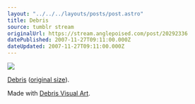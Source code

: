 ```yaml
---
layout: "../../../layouts/posts/post.astro"
title: Debris
source: tumblr stream
originalUrl: https://stream.anglepoised.com/post/20292336
datePublished: 2007-11-27T09:11:00.000Z
dateUpdated: 2007-11-27T09:11:00.000Z
---
```


![](/images/notes/debris.jpg)

[Debris](http://flickr.com/photos/ohskylab/384552/) ([original size](http://flickr.com/photo_zoom.gne?id=384552&size=o)).

Made with [Debris Visual Art](http://badmofo.org/debris/).
